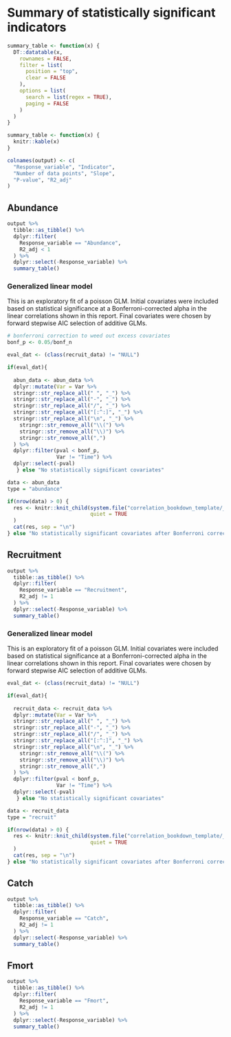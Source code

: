 # Summary of statistically significant indicators

```r
summary_table <- function(x) {
  DT::datatable(x,
    rownames = FALSE,
    filter = list(
      position = "top",
      clear = FALSE
    ),
    options = list(
      search = list(regex = TRUE),
      paging = FALSE
    )
  )
}
```

```r
summary_table <- function(x) {
  knitr::kable(x)
}
```

```r
colnames(output) <- c(
  "Response_variable", "Indicator",
  "Number of data points", "Slope",
  "P-value", "R2_adj"
)
```

## Abundance
```r
output %>%
  tibble::as_tibble() %>%
  dplyr::filter(
    Response_variable == "Abundance",
    R2_adj < 1
  ) %>%
  dplyr::select(-Response_variable) %>%
  summary_table()
```

### Generalized linear model

This is an exploratory fit of a poisson GLM. Initial covariates were included based on statistical significance at a Bonferroni-corrected alpha in the linear correlations shown in this report. Final covariates were chosen by forward stepwise AIC selection of additive GLMs.

```r
# bonferroni correction to weed out excess covariates
bonf_p <- 0.05/bonf_n
```

```r
eval_dat <- (class(recruit_data) != "NULL")

if(eval_dat){
  
  abun_data <- abun_data %>%
  dplyr::mutate(Var = Var %>%
  stringr::str_replace_all(" ", "_") %>%
  stringr::str_replace_all("-", "_") %>%
  stringr::str_replace_all("/", "_") %>%
  stringr::str_replace_all("[:^:]", "_") %>%
  stringr::str_replace_all("\n", "_") %>%
    stringr::str_remove_all("\\(") %>%
    stringr::str_remove_all("\\)") %>%
    stringr::str_remove_all(",")
  ) %>%
  dplyr::filter(pval < bonf_p,
                Var != "Time") %>%
  dplyr::select(-pval)
   } else "No statistically significant covariates"

```

```r
data <- abun_data
type = "abundance"

if(nrow(data) > 0) {
  res <- knitr::knit_child(system.file("correlation_bookdown_template/_summary-child-doc.Rmd", package = "NEesp"),
                           quiet = TRUE
  )
  cat(res, sep = "\n")
} else "No statistically significant covariates after Bonferroni correction"
```


## Recruitment
```r
output %>%
  tibble::as_tibble() %>%
  dplyr::filter(
    Response_variable == "Recruitment",
    R2_adj != 1
  ) %>%
  dplyr::select(-Response_variable) %>%
  summary_table()
```

### Generalized linear model

This is an exploratory fit of a poisson GLM. Initial covariates were included based on statistical significance at a Bonferroni-corrected alpha in the linear correlations shown in this report. Final covariates were chosen by forward stepwise AIC selection of additive GLMs.

```r
eval_dat <- (class(recruit_data) != "NULL")

if(eval_dat){
  
  recruit_data <- recruit_data %>%
  dplyr::mutate(Var = Var %>%
  stringr::str_replace_all(" ", "_") %>%
  stringr::str_replace_all("-", "_") %>%
  stringr::str_replace_all("/", "_") %>%
  stringr::str_replace_all("[:^:]", "_") %>%
  stringr::str_replace_all("\n", "_") %>%
    stringr::str_remove_all("\\(") %>%
    stringr::str_remove_all("\\)") %>%
    stringr::str_remove_all(",")
  ) %>%
  dplyr::filter(pval < bonf_p,
                Var != "Time") %>%
  dplyr::select(-pval)
   } else "No statistically significant covariates"

```

```r
data <- recruit_data
type = "recruit"

if(nrow(data) > 0) {
  res <- knitr::knit_child(system.file("correlation_bookdown_template/_summary-child-doc.Rmd", package = "NEesp"),
                           quiet = TRUE
  )
  cat(res, sep = "\n")
} else "No statistically significant covariates after Bonferroni correction"
```

## Catch
```r
output %>%
  tibble::as_tibble() %>%
  dplyr::filter(
    Response_variable == "Catch",
    R2_adj != 1
  ) %>%
  dplyr::select(-Response_variable) %>%
  summary_table()
```

## Fmort
```r
output %>%
  tibble::as_tibble() %>%
  dplyr::filter(
    Response_variable == "Fmort",
    R2_adj != 1
  ) %>%
  dplyr::select(-Response_variable) %>%
  summary_table()
```

